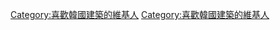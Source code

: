 {{Userbox
  |border-c = #E19E00
  |border-s = 1
  |id-c     = #87CEFA
  |id-s     = 12
  |id-fc    = #000000
  |info-c   = #66ff66
  |info-s   = 10
  |info-fc  = #000000
  |id       = [[File:Injeongjeon (exterior), Changdeokgung - Seoul, Korea.JPG|60px|center]]
  |info     = 這個用戶對'''[[韓國建築]]'''有濃厚興趣。
}}
<includeonly>[[Category:喜歡韓國建築的維基人]]</includeonly><noinclude>
[[Category:喜歡韓國建築的維基人]]
</noinclude>